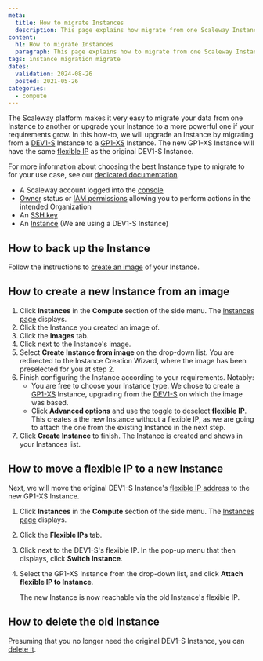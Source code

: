 ```yaml
---
meta:
  title: How to migrate Instances
  description: This page explains how migrate from one Scaleway Instance to another
content:
  h1: How to migrate Instances
  paragraph: This page explains how to migrate from one Scaleway Instance to another
tags: instance migration migrate
dates:
  validation: 2024-08-26
  posted: 2021-05-26
categories:
  - compute
---
```


The Scaleway platform makes it very easy to migrate your data from one Instance to another or upgrade your Instance to a more powerful one if your requirements grow. In this how-to, we will upgrade an Instance by migrating from a [DEV1-S](/compute/instances/concepts/#development-instance) Instance to a [GP1-XS](/compute/instances/reference-content/cost-optimized/#development-instances-and-general-purpose-instances) Instance. The new GP1-XS Instance will have the same [flexible IP](/compute/instances/concepts/#flexible-ip) as the original DEV1-S Instance.

For more information about choosing the best Instance type to migrate to for your use case, see our [dedicated documentation](/compute/instances/reference-content/choosing-instance-type/).

<Macro id="requirements" />

- A Scaleway account logged into the [console](https://console.scaleway.com)
- [Owner](/identity-and-access-management/iam/concepts/#owner) status or [IAM permissions](/identity-and-access-management/iam/concepts/#permission) allowing you to perform actions in the intended Organization
- An [SSH key](/identity-and-access-management/organizations-and-projects/how-to/create-ssh-key/)
- An [Instance](/compute/instances/how-to/create-an-instance/) (We are using a DEV1-S Instance)

## How to back up the Instance

Follow the instructions to [create an image](/compute/instances/how-to/create-a-backup/#how-to-create-an-image) of your Instance.

## How to create a new Instance from an image

1. Click **Instances** in the **Compute** section of the side menu. The [Instances page](https://console.scaleway.com/instance/servers) displays.
2. Click the Instance you created an image of.
3. Click the **Images** tab.
4. Click <Icon name="more" /> next to the Instance's image.
5. Select **Create Instance from image** on the drop-down list. You are redirected to the Instance Creation Wizard, where the image has been preselected for you at step 2.
6. Finish configuring the Instance according to your requirements. Notably:
    - You are free to choose your Instance type. We chose to create a [GP1-XS](/compute/instances/reference-content/cost-optimized/#development-instances-and-general-purpose-instances) Instance, upgrading from the [DEV1-S](/compute/instances/concepts/#development-instance) on which the image was based.
    - Click **Advanced options** and use the <Icon name="toggle" /> toggle to deselect **flexible IP**. This creates a the new Instance without a flexible IP, as we are going to attach the one from the existing Instance in the next step.
7. Click **Create Instance** to finish. The Instance is created and shows in your Instances list.

## How to move a flexible IP to a new Instance

Next, we will move the original DEV1-S Instance's [flexible IP address](/compute/instances/concepts/#flexible-ip) to the new GP1-XS Instance.

1. Click **Instances** in the **Compute** section of the side menu. The [Instances page](https://console.scaleway.com/instance/servers) displays.
2. Click the **Flexible IPs** tab.
3. Click <Icon name="more" /> next to the DEV1-S's flexible IP. In the pop-up menu that then displays, click **Switch Instance**.
4. Select the GP1-XS Instance from the drop-down list, and click **Attach flexible IP to Instance**.

    The new Instance is now reachable via the old Instance's flexible IP.

## How to delete the old Instance

Presuming that you no longer need the original DEV1-S Instance, you can [delete it](/compute/instances/how-to/delete-instance/).


